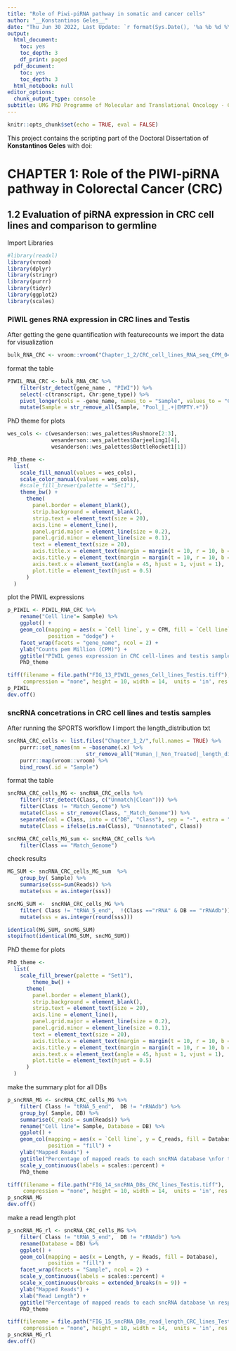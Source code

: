 ```yaml
---
title: "Role of Piwi-piRNA pathway in somatic and cancer cells"
author: "__Konstantinos Geles__"
date: "Thu Jun 30 2022, Last Update: `r format(Sys.Date(), '%a %b %d %Y')`"
output:
  html_document:
    toc: yes
    toc_depth: 3
    df_print: paged
  pdf_document:
    toc: yes
    toc_depth: 3
  html_notebook: null
editor_options:
  chunk_output_type: console
subtitle: UMG PhD Programme of Molecular and Translational Oncology - Circle XXXIV
---
```


```r
knitr::opts_chunk$set(echo = TRUE, eval = FALSE)
```

This project contains the scripting part of the Doctoral Dissertation of **Konstantinos Geles** with doi:   

# CHAPTER 1: Role of the PIWI-piRNA pathway in Colorectal Cancer (CRC)  
  
## 1.2 Evaluation of piRNA expression in CRC cell lines and comparison to germline 

Import Libraries
```r
#library(readxl)
library(vroom)
library(dplyr)
library(stringr)
library(purrr)
library(tidyr)
library(ggplot2)
library(scales)
```

### PIWIL genes RNA expression in CRC lines and Testis

After getting the gene quantification with featurecounts we import the data for visualization
```r
bulk_RNA_CRC <- vroom::vroom("Chapter_1_2/CRC_cell_lines_RNA_seq_CPM_04_Jul_2022.txt")
```

format the table
```r
PIWIL_RNA_CRC <- bulk_RNA_CRC %>% 
    filter(str_detect(gene_name , "PIWI")) %>% 
    select(-c(transcript, Chr:gene_type)) %>% 
    pivot_longer(cols = -gene_name, names_to = "Sample", values_to = "CPM") %>% 
    mutate(Sample = str_remove_all(Sample, "Pool_|_.+|EMPTY.+"))

```

PhD theme for plots
```r
wes_cols <- c(wesanderson::wes_palettes$Rushmore[2:3],
              wesanderson::wes_palettes$Darjeeling1[4],
              wesanderson::wes_palettes$BottleRocket1[1])

PhD_theme <-
  list(
    scale_fill_manual(values = wes_cols),
    scale_color_manual(values = wes_cols),
    #scale_fill_brewer(palette = "Set1"),
    theme_bw() +
      theme(
        panel.border = element_blank(),
        strip.background = element_blank(),
        strip.text = element_text(size = 20),
        axis.line = element_line(),
        panel.grid.major = element_line(size = 0.2),
        panel.grid.minor = element_line(size = 0.1),
        text = element_text(size = 20),
        axis.title.x = element_text(margin = margin(t = 10, r = 10, b = 10, l = 10)),
        axis.title.y = element_text(margin = margin(t = 10, r = 10, b = 10, l = 10)),
        axis.text.x = element_text(angle = 45, hjust = 1, vjust = 1),
        plot.title = element_text(hjust = 0.5)
      )
  )
```

plot the PIWIL expressions
```r
p_PIWIL <- PIWIL_RNA_CRC %>% 
    rename("Cell line"= Sample) %>% 
    ggplot() +
    geom_col(mapping = aes(x = `Cell line`, y = CPM, fill = `Cell line`), 
             position = "dodge") +
    facet_wrap(facets = "gene_name", ncol = 2) +
    ylab("Counts pem Million (CPM)") +
    ggtitle("PIWIL genes expression in CRC cell-lines and testis samples") +
    PhD_theme

tiff(filename = file.path("FIG_13_PIWIL_genes_Cell_lines_Testis.tiff"),
     compression = "none", height = 10, width = 14,  units = 'in', res = 600)
p_PIWIL
dev.off()
```

### sncRNA concetrations in CRC cell lines and testis samples

After running the SPORTS workflow I import the length_distribution txt
```r
sncRNA_CRC_cells <- list.files("Chapter_1_2/",full.names = TRUE) %>% 
    purrr::set_names(nm = ~basename(.x) %>% 
                         str_remove_all("Human_|_Non_Treated|_length_distribution.txt")) %>% 
    purrr::map(vroom::vroom) %>% 
    bind_rows(.id = "Sample")
```

format the table
```r
sncRNA_CRC_cells_MG <- sncRNA_CRC_cells %>% 
    filter(!str_detect(Class, c("Unmatch|Clean"))) %>% 
    filter(Class != "Match_Genome") %>% 
    mutate(Class = str_remove(Class, "_Match_Genome")) %>% 
    separate(col = Class, into = c("DB", "Class"), sep = "-", extra = "merge") %>% 
    mutate(Class = ifelse(is.na(Class), "Unannotated", Class))

sncRNA_CRC_cells_MG_sum <- sncRNA_CRC_cells %>% 
    filter(Class == "Match_Genome")
```

check results
```r
MG_SUM <- sncRNA_CRC_cells_MG_sum  %>% 
    group_by( Sample) %>% 
    summarise(sss=sum(Reads)) %>% 
    mutate(sss = as.integer(sss))

sncMG_SUM <-  sncRNA_CRC_cells_MG %>% 
    filter( Class != "tRNA_5_end",  !(Class =="rRNA" & DB == "rRNAdb")) %>% group_by( Sample) %>% summarise(sss=sum(Reads)) %>% 
    mutate(sss = as.integer(round(sss)))

identical(MG_SUM, sncMG_SUM)
stopifnot(identical(MG_SUM, sncMG_SUM))

```

PhD theme for plots
```r
PhD_theme <-
  list(
    scale_fill_brewer(palette = "Set1"),
        theme_bw() +
      theme(
        panel.border = element_blank(),
        strip.background = element_blank(),
        strip.text = element_text(size = 20),
        axis.line = element_line(),
        panel.grid.major = element_line(size = 0.2),
        panel.grid.minor = element_line(size = 0.1),
        text = element_text(size = 20),
        axis.title.x = element_text(margin = margin(t = 10, r = 10, b = 10, l = 10)),
        axis.title.y = element_text(margin = margin(t = 10, r = 10, b = 10, l = 10)),
        axis.text.x = element_text(angle = 45, hjust = 1, vjust = 1),
        plot.title = element_text(hjust = 0.5)
      )
  )
```

make the summary plot for all DBs
```r
p_sncRNA_MG <- sncRNA_CRC_cells_MG %>% 
    filter( Class != "tRNA_5_end",  DB != "rRNAdb") %>% 
    group_by( Sample, DB) %>% 
    summarise(C_reads = sum(Reads)) %>% 
    rename("Cell line"= Sample, Database = DB) %>% 
    ggplot() +
    geom_col(mapping = aes(x = `Cell line`, y = C_reads, fill = Database), 
             position = "fill") +
    ylab("Mapped Reads") +
    ggtitle("Percentage of mapped reads to each sncRNA database \nfor the CRC cell-lines and testis samples") +
    scale_y_continuous(labels = scales::percent) +
    PhD_theme

tiff(filename = file.path("FIG_14_sncRNA_DBs_CRC_lines_Testis.tiff"),
     compression = "none", height = 10, width = 14,  units = 'in', res = 600)
p_sncRNA_MG
dev.off()
```

make a read length plot
```r
p_sncRNA_MG_rl <- sncRNA_CRC_cells_MG %>% 
    filter( Class != "tRNA_5_end",  DB != "rRNAdb") %>% 
    rename(Database = DB) %>% 
    ggplot() +
    geom_col(mapping = aes(x = Length, y = Reads, fill = Database), 
             position = "fill") +
    facet_wrap(facets = "Sample", ncol = 2) +
    scale_y_continuous(labels = scales::percent) +
    scale_x_continuous(breaks = extended_breaks(n = 9)) +
    ylab("Mapped Reads") +
    xlab("Read Length") +
    ggtitle("Percentage of mapped reads to each sncRNA database \n respect to read length, for the CRC cell-lines and testis samples") +
    PhD_theme

tiff(filename = file.path("FIG_15_sncRNA_DBs_read_length_CRC_lines_Testis.tiff"),
     compression = "none", height = 10, width = 14,  units = 'in', res = 600)
p_sncRNA_MG_rl
dev.off()
```

